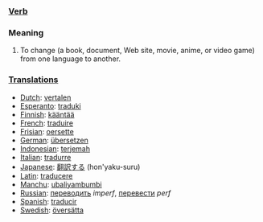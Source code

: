 ===[[Verb]]===

=== Meaning ===

#To change (a book, document, Web site, movie, anime, or video game) from one language to another.

===[[Translation]]s===
*[[Dutch]]: [[vertalen]]
*[[Esperanto]]: [[traduki]]
*[[Finnish]]: [[kääntää]]
*[[French]]: [[traduire]]
*[[Frisian]]: [[oersette]]
*[[German]]: [[übersetzen]]
*[[Indonesian]]: [[terjemah]]
*[[Italian]]: [[tradurre]]
*[[Japanese]]: [[翻訳する]] (hon'yaku-suru)
*[[Latin]]: [[traducere]]
*[[Manchu]]: [[ubaliyambumbi]]
*[[Russian]]: [[переводить]] ''imperf'', [[перевести]] ''perf''
*[[Spanish]]: [[traducir]]
*[[Swedish]]: [[översätta]]